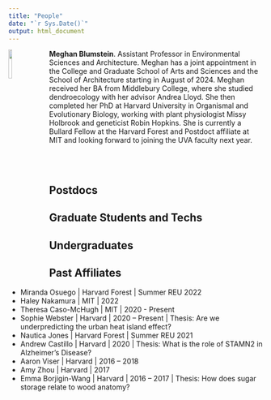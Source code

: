 ```yaml
---
title: "People"
date: "`r Sys.Date()`"
output: html_document
---
```


<link rel="stylesheet" href="styles.css" type="text/css">


<img src="images/web_129.jpg" style="width:12%; border:0px solid; margin-right: 20px" align="left">

**Meghan Blumstein**. Assistant Professor in Environmental Sciences and Architecture. Meghan has a joint appointment in the College and Graduate School of Arts and Sciences and the School of Architecture starting in August of 2024. Meghan received her BA from Middlebury College, where she studied dendroecology with her advisor Andrea Lloyd. She then completed her PhD at Harvard University in Organismal and Evolutionary Biology, working with plant physiologist Missy Holbrook and geneticist Robin Hopkins. She is currently a Bullard Fellow at the Harvard Forest and Postdoct affiliate at MIT and looking forward to joining the UVA faculty next year. 

<br>
<br>

## Postdocs

## Graduate Students and Techs

## Undergraduates





## Past Affiliates

* Miranda Osuego | Harvard Forest | Summer REU 2022 
* Haley Nakamura | MIT | 2022
* Theresa Caso-McHugh | MIT | 2020 - Present
* Sophie Webster | Harvard | 2020 – Present | Thesis: Are we underpredicting the urban heat island effect? 
* Nautica Jones | Harvard Forest | Summer REU 2021
* Andrew Castillo | Harvard | 2020 | Thesis: What is the role of STAMN2 in Alzheimer’s Disease?
* Aaron Viser | Harvard | 2016 – 2018
* Amy Zhou | Harvard | 2017
* Emma Borjigin-Wang | Harvard | 2016 – 2017 | Thesis: How does sugar storage relate to wood anatomy?
